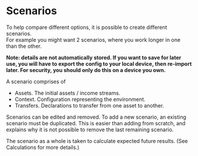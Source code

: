 
# Scenarios

To help compare different options, it is possible to create different scenarios.  
For example you might want 2 scenarios, where you work longer in one than the other.

**Note: details are not automatically stored. If you want to save for later use, you will have to export the config to your local device, then re-import later.
For security, you should only do this on a device you own.**

A scenario comprises of

- <Anchor href={documentDetails.assets.url}>Assets</Anchor>. The initial assets / income streams.
- <Anchor href={documentDetails.context.url}>Context</Anchor>. Configuration representing the environment.
- <Anchor href={documentDetails.transfers.url}>Transfers</Anchor>. Declarations to transfer from one asset to another.

Scenarios can be edited and removed. To add a new scenario, an existing scenario must be duplicated.
This is easier than adding from scratch, and explains why it is not possible to remove the last remaining scenario.

The scenario as a whole is taken to calculate expected future results. (See <Anchor href={documentDetails.calculations.url}>Calculations</Anchor> for more details.)
